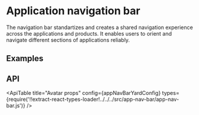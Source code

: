 <!--
Copyright (c) 2018-2020 Uber Technologies, Inc.

This source code is licensed under the MIT license found in the
LICENSE file in the root directory of this source tree.
-->





<SEO
  description="The shared navigation bar component enables users to orient and navigate different sections of applications reliably."
  keywords="navigation, menu, app header, app navigation bar"
/>


# Application navigation bar

The navigation bar standartizes and creates a shared navigation experience across the applications and products.
It enables users to orient and navigate different sections of applications reliably.

## Examples

<Example title="Web application navigation bar " path="app-nav-bar/basic.js">
  <Basic />
</Example>

## API

<ApiTable
  title="Avatar props"
  config={appNavBarYardConfig}
  types={require('!!extract-react-types-loader!../../../src/app-nav-bar/app-nav-bar.js')}
/>

<Exports
  component={AppNavBarExports}
  title="Navigation bar exports"
  path="baseui/app-nav-bar"
/>
